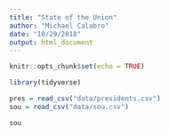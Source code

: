 ```yaml
---
title: "State of the Union"
author: "Michael Calabro"
date: "10/29/2018"
output: html_document
---
```


```r
knitr::opts_chunk$set(echo = TRUE)

library(tidyverse)

pres = read_csv("data/presidents.csv")
sou = read_csv("data/sou.csv")
```
```r
sou
```

